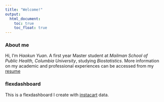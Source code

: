 ```yaml
---
title: "Welcome!"
output:
  html_document: 
    toc: true
    toc_float: true
---
```


### About me

Hi, I'm *Haokun Yuan*. A first year Master student at *Mailman School of Public Health, Columbia University*, studying *Biostatistics*. More information on my academic and professional experiences can be accessed from my [resume]()


### flexdashboard

This is a flexdashboard I create with [instacart]() data.